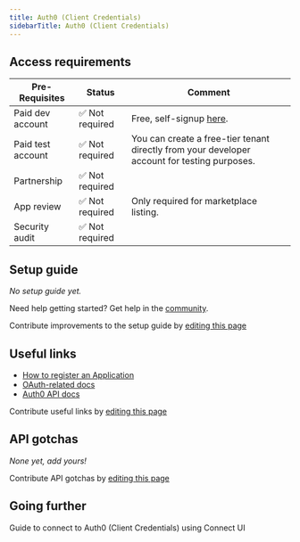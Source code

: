 ```yaml
---
title: Auth0 (Client Credentials)
sidebarTitle: Auth0 (Client Credentials)
---
```



<Overview />
<PreBuiltTooling />
<PreBuiltUseCases />

## Access requirements
| Pre-Requisites | Status | Comment|
| - | - | - |
| Paid dev account | ✅ Not required | Free, self-signup [here](https://auth0.com/signup). |
| Paid test account | ✅ Not required | You can create a free-tier tenant directly from your developer account for testing purposes. | 
| Partnership | ✅ Not required | |
| App review | ✅ Not required | Only required for marketplace listing. |
| Security audit | ✅ Not required | |

 
## Setup guide

_No setup guide yet._

<Tip>Need help getting started? Get help in the [community](https://nango.dev/slack).</Tip>

<Note>Contribute improvements to the setup guide by [editing this page](https://github.com/nangohq/nango/tree/master/docs-v2/integrations/all/auth0-cc.mdx)</Note>


## Useful links

-   [How to register an Application](https://auth0.com/docs/get-started/auth0-overview/create-applications)
-   [OAuth-related docs](https://auth0.com/docs/get-started/authentication-and-authorization-flow/client-credentials-flow/call-your-api-using-the-client-credentials-flow)
-   [Auth0 API docs](https://auth0.com/docs/api)

<Note>Contribute useful links by [editing this page](https://github.com/nangohq/nango/tree/master/docs-v2/integrations/all/auth0-cc.mdx)</Note>

## API gotchas

_None yet, add yours!_

<Note>Contribute API gotchas by [editing this page](https://github.com/nangohq/nango/tree/master/docs-v2/integrations/all/auth0-cc.mdx)</Note>

## Going further

<Card title="Connect to Auth0 (Client Credentials)" icon="link" href="/integrations/all/auth0-cc/connect" horizontal>
  Guide to connect to Auth0 (Client Credentials) using Connect UI
</Card>
